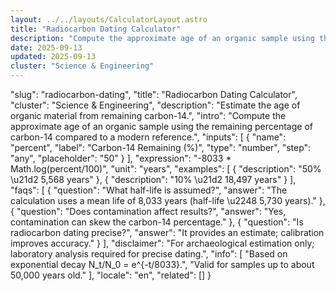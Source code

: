 ```yaml
---
layout: ../../layouts/CalculatorLayout.astro
title: "Radiocarbon Dating Calculator"
description: "Compute the approximate age of an organic sample using the remaining percentage of carbon-14 compared to a modern reference."
date: 2025-09-13
updated: 2025-09-13
cluster: "Science & Engineering"
---
```



  "slug": "radiocarbon-dating",
  "title": "Radiocarbon Dating Calculator",
  "cluster": "Science & Engineering",
  "description": "Estimate the age of organic material from remaining carbon-14.",
  "intro": "Compute the approximate age of an organic sample using the remaining percentage of carbon-14 compared to a modern reference.",
  "inputs": [
    {
      "name": "percent",
      "label": "Carbon-14 Remaining (%)",
      "type": "number",
      "step": "any",
      "placeholder": "50"
    }
  ],
  "expression": "-8033 * Math.log(percent/100)",
  "unit": "years",
  "examples": [
    {
      "description": "50% \u21d2 5,568 years"
    },
    {
      "description": "10% \u21d2 18,497 years"
    }
  ],
  "faqs": [
    {
      "question": "What half-life is assumed?",
      "answer": "The calculation uses a mean life of 8,033 years (half-life \u2248 5,730 years)."
    },
    {
      "question": "Does contamination affect results?",
      "answer": "Yes, contamination can skew the carbon-14 percentage."
    },
    {
      "question": "Is radiocarbon dating precise?",
      "answer": "It provides an estimate; calibration improves accuracy."
    }
  ],
  "disclaimer": "For archaeological estimation only; laboratory analysis required for precise dating.",
  "info": [
    "Based on exponential decay N_t/N_0 = e^{-t/8033}.",
    "Valid for samples up to about 50,000 years old."
  ],
  "locale": "en",
  "related": []
}

<Calculator schema={schema} />
